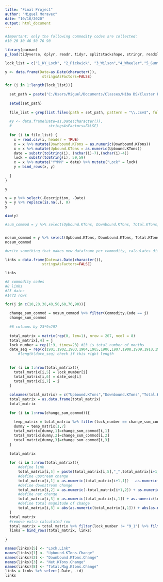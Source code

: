 ---
title: "Final Project"
author: "Miguel Moravec"
date: "10/10/2020"
output: html_document
---

```{r setup, include=FALSE}

#Important: only the following commodity codes are collected:
#10 20 30 40 50 70 90

library(pacman)
p_load(tidyverse, dplyr, readr, tidyr, splitstackshape, stringr, readxl, ggplot2, manipulate, leaps)


```

```{r 19_data_load}

lock_list = c("1_KY_Lock", "2_Pickwick", "3_Wilson","4_Wheeler","5_Guntersville","6_Nickajac","7_Chickamauga","8_Watts","9_Ft_Loudoun")

y <- data.frame(Date=as.Date(character()),
                 stringsAsFactors=FALSE) 

for (j in 1:length(lock_list)){
  
  set_path = paste('C:/Users/Miguel/Documents/Classes/Hiba DS/Cluster Project/',lock_list[j],sep="")
  
  setwd(set_path)
  
  file_list = grep(list.files(path = set_path, pattern = "\\.csv$", full.names = TRUE, all.files = FALSE, recursive = TRUE), pattern="___", inv=T, value=T)
  
  #y <- data.frame(Date=as.Date(character()),
  #                 stringsAsFactors=FALSE) 
  
  for (i in file_list) {
    x = read.csv(i, header = TRUE)
    x = x %>% mutate(Downbound.KTons = as.numeric(Downbound.KTons))
    x = x %>% mutate(Upbound.KTons = as.numeric(Upbound.KTons))
    date = substr(toString(i), (nchar(i)-7),(nchar(i)-4))
    lock = substr(toString(i), 59,59)
    x = x %>% mutate("YYMM" = date) %>% mutate("Lock" = lock)
    y = bind_rows(x, y)
    
  }
}

y

y = y %>% select(-Description, -Date)
y = y %>% replace(is.na(.), 0)
y

dim(y)

#sum_commod = y %>% select(Upbound.KTons, Downbound.KTons, Total.KTons, Commodity.Code, Lock) %>% group_by(Commodity.Code, Lock) %>% summarise_each(funs(sum))


nosum_commod = y %>% select(Upbound.KTons, Downbound.KTons, Total.KTons, Commodity.Code, Lock, YYMM)%>% arrange(YYMM)
nosum_commod

#write something that makes new dataframe per commodity, calculates difference btw locks called links

links = data.frame(Date=as.Date(character()),
                 stringsAsFactors=FALSE) 

links

#8 commodity codes
#8 links
#23 dates
#1472 rows

for(j in c(10,20,30,40,50,60,70,90)){
  
  change_sum_commod = nosum_commod %>% filter(Commodity.Code == j)
  change_sum_commod
  
  #6 columns by 23*9=207
  
  total_matrix = matrix(rep(0, len=1), nrow = 207, ncol = 8)
  total_matrix[,4] = j
  lock_number = rep(1:9, times=23) #23 is total number of months
  date_seq = rep(c(1901,1902,1903,1904,1905,1906,1907,1908,1909,1910,1911,1912,2001,2002,2003,2004,2005,2006,2007,2008,2009,2010,2011),each=9)
      #length(date_seq) check if this right length
  
  
  for (i in 1:nrow(total_matrix)){
    total_matrix[i,5] = lock_number[i]
    total_matrix[i,6] = date_seq[i]
    total_matrix[i,7] = i
  }
  
  colnames(total_matrix) = c("Upbound.KTons","Downbound.KTons","Total.KTons","Commodity.Code","lock_number","date_seq","id","mag")
  total_matrix = as.data.frame(total_matrix)
  total_matrix
  
  for (i in 1:nrow(change_sum_commod)){
    
    temp_matrix = total_matrix %>% filter(lock_number == change_sum_commod[i,5] & date_seq == change_sum_commod[i,6])
    dummy = temp_matrix[1,7]
    total_matrix[dummy,1]=change_sum_commod[i,1]
    total_matrix[dummy,2]=change_sum_commod[i,2]
    total_matrix[dummy,3]=change_sum_commod[i,3]
  }
  
  total_matrix
  
  for (i in 1:nrow(total_matrix)){
      #define link
      total_matrix[i,5] = paste(total_matrix[i,5],"_",total_matrix[i+1,5],sep="")
      #define upstream change
      total_matrix[i,1] = as.numeric(total_matrix[i+1,1]) - as.numeric(total_matrix[i,1])
      #define downstream change
      total_matrix[i,2] = as.numeric(-total_matrix[i+1,2]) + as.numeric(total_matrix[i,2])
      #define net change
      total_matrix[i,3] = as.numeric(total_matrix[i,1]) + as.numeric(total_matrix[i,2])
      #define total magnitude of change 
      total_matrix[i,8] = abs(as.numeric(total_matrix[i,1])) + abs(as.numeric(total_matrix[i,2]))
  }
  total_matrix
  #remove extra calculated row
  total_matrix = total_matrix %>% filter(lock_number != "9_1") %>% filter(lock_number != "9_NA")
  links = bind_rows(total_matrix, links)
  
}

names(links)[5] <- "Lock.Link"
names(links)[1] <- "Upbound.KTons.Change"
names(links)[2] <- "Downbound.KTons.Change"
names(links)[3] <- "Net.KTons.Change"
names(links)[8] <- "Total.Mag.Ktons.Change"
links = links %>% select(-Date, -id)
links



```

